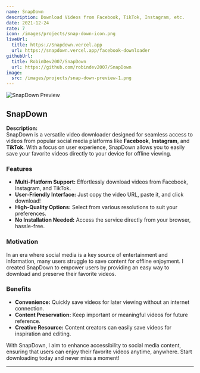 ```yaml
---
name: SnapDown
description: Download Videos from Facebook, TikTok, Instagram, etc.
date: 2021-12-24
rate: 7
icon: /images/projects/snap-down-icon.png
liveUrl:
  title: https://Snapdown.vercel.app
  url: https://snapdown.vercel.app/facebook-downloader
githubUrl:
  title: RobinDev2007/SnapDown
  url: https://github.com/robindev2007/SnapDown
image:
  src: /images/projects/snap-down-preview-1.png
---
```


![SnapDown Preview](/images/projects/snap-down-preview-1.png)

## SnapDown

**Description:**  
SnapDown is a versatile video downloader designed for seamless access to videos from popular social media platforms like **Facebook**, **Instagram**, and **TikTok**. With a focus on user experience, SnapDown allows you to easily save your favorite videos directly to your device for offline viewing.

### Features

- **Multi-Platform Support:** Effortlessly download videos from Facebook, Instagram, and TikTok.
- **User-Friendly Interface:** Just copy the video URL, paste it, and click download!
- **High-Quality Options:** Select from various resolutions to suit your preferences.
- **No Installation Needed:** Access the service directly from your browser, hassle-free.

### Motivation

In an era where social media is a key source of entertainment and information, many users struggle to save content for offline enjoyment. I created SnapDown to empower users by providing an easy way to download and preserve their favorite videos.

### Benefits

- **Convenience:** Quickly save videos for later viewing without an internet connection.
- **Content Preservation:** Keep important or meaningful videos for future reference.
- **Creative Resource:** Content creators can easily save videos for inspiration and editing.

With SnapDown, I aim to enhance accessibility to social media content, ensuring that users can enjoy their favorite videos anytime, anywhere. Start downloading today and never miss a moment!

---

